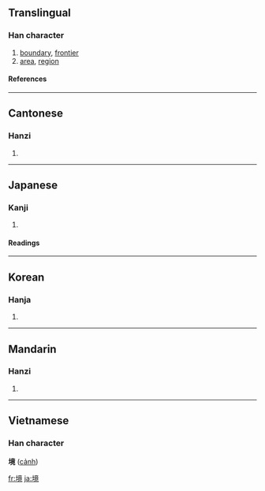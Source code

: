 ==Translingual==
===Han character===
{{Han char|rn=32|rad=土|as=11|sn=14|four=4011<sub>6</sub>|canj=土卜廿山 (GYTU)}}
# [[boundary]], [[frontier]]
# [[area]], [[region]]
====References====
{{Han ref|kx=0237.170|dkj=05409|dj=0475.230|hdz=10482.060|uh=5883|ud=22659|bh=B9D2|bd=47570}}
----
==Cantonese==
===Hanzi===
{{yue-hanzi|jyut=|y=ging2}}
# {{defn|Cantonese}}
----
==Japanese==
===Kanji===
{{ja-kanji|grade=5|rs=土11}}
# {{defn|Japanese}} 
====Readings====
{{ja-readings|on=[[きょう]] (kyō), [[けい]] (kei)|kun=[[さかい]] (sakai)}}
----
==Korean==
===Hanja===
{{ko-hanja|hangeul=경|rv=gyeong|mr=kyŏng}}
# {{defn|Korean}}
----
==Mandarin==
===Hanzi===
{{cmn-hanzi|pin=[[jìng]] ([[jing4]])|wg=ching<sup>4</sup>}}
# {{defn|Mandarin}}
----
==Vietnamese==
===Han character===
'''境''' ([[cảnh]])

[[fr:境]]
[[ja:境]]